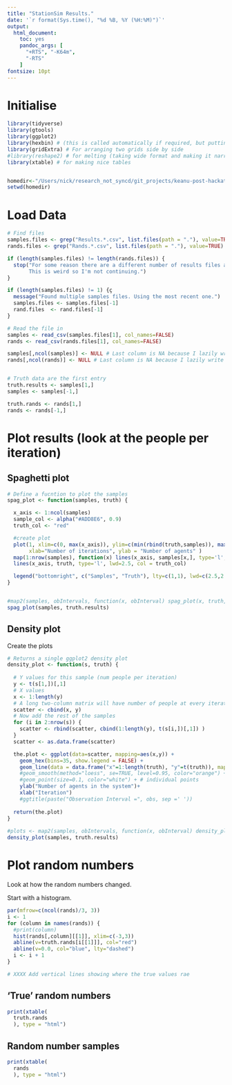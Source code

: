 ```yaml
---
title: "StationSim Results."
date: '`r format(Sys.time(), "%d %B, %Y (%H:%M)")`'
output:
  html_document: 
    toc: yes
    pandoc_args: [
      "+RTS", "-K64m", 
      "-RTS"
    ]
fontsize: 10pt
---
```


# Initialise 

```r
library(tidyverse)
library(gtools)
library(ggplot2)
library(hexbin) # (this is called automatically if required, but putting it here ensures it has been installed)
library(gridExtra) # For arranging two grids side by side
#library(reshape2) # for melting (taking wide format and making it narrow)
library(xtable) # for making nice tables


homedir<-"/Users/nick/research_not_syncd/git_projects/keanu-post-hackathon/results/simple"
setwd(homedir)

```

# Load Data

```r
# Find files
samples.files <- grep("Results.*.csv", list.files(path = "."), value=TRUE)
rands.files <- grep("Rands.*.csv", list.files(path = "."), value=TRUE)

if (length(samples.files) != length(rands.files)) {
  stop("For some reason there are a different number of results files and random number files.
       This is weird so I'm not continuing.")
}

if (length(samples.files) != 1) {ç
  message("Found multiple samples files. Using the most recent one.")
  samples.files <- samples.files[-1]
  rand.files  <- rand.files[-1]
}

# Read the file in
samples <- read_csv(samples.files[1], col_names=FALSE)
rands <- read_csv(rands.files[1], col_names=FALSE)

samples[,ncol(samples)] <- NULL # Last column is NA because I lazily write too many commas
rands[,ncol(rands)] <- NULL # Last column is NA because I lazily write too many commas


# Truth data are the first entry
truth.results <- samples[1,]
samples <- samples[-1,]

truth.rands <- rands[1,]
rands <- rands[-1,]

```

# Plot results (look at the people per iteration)

## Spaghetti plot

```r
# Define a fucntion to plot the samples
spag_plot <- function(samples, truth) {

  x_axis <- 1:ncol(samples)
  sample_col <- alpha("#ADD8E6", 0.9)
  truth_col <- "red"

  #create plot
  plot(1, xlim=c(0, max(x_axis)), ylim=c(min(rbind(truth,samples)), max(rbind(truth,samples))), type='l',
       xlab="Number of iterations", ylab = "Number of agents" )
  map(1:nrow(samples), function(x) lines(x_axis, samples[x,], type='l', col=sample_col))
  lines(x_axis, truth, type='l', lwd=2.5, col = truth_col)

  legend("bottomright", c("Samples", "Truth"), lty=c(1,1), lwd=c(2.5,2.5),col=c(sample_col, truth_col))
}


#map2(samples, obIntervals, function(x, obInterval) spag_plot(x, truth, obInterval))
spag_plot(samples, truth.results)

```

## Density plot

Create the plots

```r

# Returns a single ggplot2 density plot
density_plot <- function(s, truth) {
  
  # Y values for this sample (num people per iteration)
  y <- t(s[1,])[,1]
  # X values
  x <- 1:length(y)
  # A long two-column matrix will have number of people at every iteration across all samples
  scatter <- cbind(x, y)
  # Now add the rest of the samples
  for (i in 2:nrow(s)) {
    scatter <- rbind(scatter, cbind(1:length(y), t(s[i,])[,1]) )
  }
  scatter <- as.data.frame(scatter)

  the.plot <- ggplot(data=scatter, mapping=aes(x,y)) +
    geom_hex(bins=35, show.legend = FALSE) +
    geom_line(data = data.frame("x"=1:length(truth), "y"=t(truth)), mapping=aes(x,y), colour="red") + # Truth
    #geom_smooth(method="loess", se=TRUE, level=0.95, color="orange") +
    #geom_point(size=0.1, color="white") + # individual points
    ylab("Number of agents in the system")+
    xlab("Iteration")
    #ggtitle(paste("Observation Interval =", obs, sep =' '))
  
  return(the.plot)
}
  
#plots <- map2(samples, obIntervals, function(x, obInterval) density_plot(x, truth, obInterval))
density_plot(samples, truth.results)

```

# Plot random numbers

Look at how the random numbers changed.

Start with a histogram.

```r

par(mfrow=c(ncol(rands)/3, 3))
i <- 1
for (column in names(rands)) {
  #print(column)
  hist(rands[,column][[1]], xlim=c(-3,3))
  abline(v=truth.rands[i[[1]]], col="red")
  abline(v=0.0, col="blue", lty="dashed")
  i <- i + 1
}

# XXXX Add vertical lines showing where the true values rae
```

## 'True' random numbers

```r
print(xtable(
  truth.rands
  ), type = "html")
```

## Random number samples

```r
print(xtable(
  rands
  ), type = "html")
```




